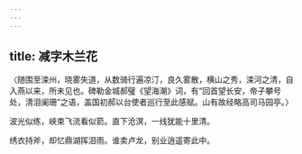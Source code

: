 ```yaml
---
---
---
```

title: 减字木兰花
---



〈随围至滦州，晓雾失道，从数骑行遍凉汀，良久雾散，横山之秀，滦河之清，自入燕以来，所未见也。碑勒金城郝璧《望海潮》词，有“回首望长安，帝子攀号处，清泪阑珊”之语，盖国初郝以台使者巡行至此感赋。山有故经略高司马园亭。〉

波光似练，峡束飞流看似箭。直下沧溟，一线犹能十里清。

绣衣持斧，却忆鼎湖挥泪雨。谁卖卢龙，别业逍遥寄此中。
